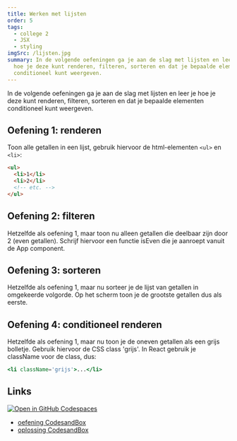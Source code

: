 ```yaml
---
title: Werken met lijsten
order: 5
tags:
  - college 2
  - JSX
  - styling
imgSrc: /lijsten.jpg
summary: In de volgende oefeningen ga je aan de slag met lijsten en leer je
  hoe je deze kunt renderen, filteren, sorteren en dat je bepaalde elementen
  conditioneel kunt weergeven.
---
```


In de volgende oefeningen ga je aan de slag met lijsten en leer je
hoe je deze kunt renderen, filteren, sorteren en dat je bepaalde elementen
conditioneel kunt weergeven.

## Oefening 1: renderen

Toon alle getallen in een lijst, gebruik hiervoor de html-elementen `<ul>` en `<li>`:

```html
<ul>
  <li>1</li>
  <li>2</li>
  <!-- etc. -->
</ul>
```

## Oefening 2: filteren

Hetzelfde als oefening 1, maar toon nu alleen getallen die deelbaar zijn door 2 (even getallen). Schrijf hiervoor een functie isEven
die je aanroept vanuit de App component.

## Oefening 3: sorteren

Hetzelfde als oefening 1, maar nu sorteer je de lijst van getallen in omgekeerde volgorde.
Op het scherm toon je de grootste getallen dus als eerste.

## Oefening 4: conditioneel renderen

Hetzelfde als oefening 1, maar nu toon je de oneven getallen
als een grijs bolletje. Gebruik hiervoor de CSS class 'grijs'. In React
gebruik je className voor de class, dus:

```jsx
<li className='grijs'>...</li>
```

## Links

[![Open in GitHub Codespaces](https://github.com/codespaces/badge.svg)](https://github.com/codespaces/new?hide_repo_select=true&ref=main&repo=597837686&machine=basicLinux32gb&devcontainer_path=.devcontainer%2Flijsten%2Fdevcontainer.json&location=WestEurope)

- [oefening CodesandBox](https://githubbox.com/annbeemsterboer/reactjs-basis/tree/main/oefeningen/lijsten)
- [oplossing CodesandBox](https://githubbox.com/annbeemsterboer/reactjs-basis/tree/main/oefeningen/lijsten-oplossing)
